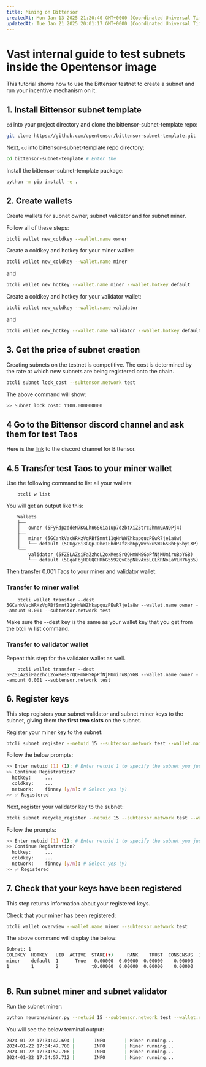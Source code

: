 ```yaml
---
title: Mining on Bittensor
createdAt: Mon Jan 13 2025 21:20:40 GMT+0000 (Coordinated Universal Time)
updatedAt: Tue Jan 21 2025 20:01:17 GMT+0000 (Coordinated Universal Time)
---
```


# Vast internal guide to test subnets inside the Opentensor image

This tutorial shows how to use the Bittensor testnet to create a subnet and run your incentive mechanism on it.

## 1. Install Bittensor subnet template

`cd` into your project directory and clone the bittensor-subnet-template repo:

```bash Bash
git clone https://github.com/opentensor/bittensor-subnet-template.git 
```

Next, `cd` into bittensor-subnet-template repo directory:

```bash Bash
cd bittensor-subnet-template # Enter the 
```

Install the bittensor-subnet-template package:

```bash Bash
python -m pip install -e . 
```

## 2. Create wallets

Create wallets for subnet owner, subnet validator and for subnet miner.

Follow all of these steps:

```bash Bash
btcli wallet new_coldkey --wallet.name owner
```

Create a coldkey and hotkey for your miner wallet:

```bash Bash
btcli wallet new_coldkey --wallet.name miner
```

and

```bash Bash
btcli wallet new_hotkey --wallet.name miner --wallet.hotkey default
```

Create a coldkey and hotkey for your validator wallet:

```bash Bash
btcli wallet new_coldkey --wallet.name validator
```

and

```bash Bash
btcli wallet new_hotkey --wallet.name validator --wallet.hotkey default
```

## 3. Get the price of subnet creation

Creating subnets on the testnet is competitive. The cost is determined by the rate at which new subnets are being registered onto the chain.

```bash Bash
btcli subnet lock_cost --subtensor.network test
```

The above command will show:

```bash Bash
>> Subnet lock cost: τ100.000000000
```

## 4 Go to the Bittensor discord channel and ask them for test Taos

Here is the [link](https://discord.com/channels/799672011265015819/830068283314929684) to the discord channel for Bittensor.

## 4.5 Transfer test Taos to your miner wallet

Use the following command to list all your wallets:

```text Text
    btcli w list
```

You will get an output like this:

```text Text
    Wallets
    ├── 
    │   owner (5FyRdpzddeN7KGLhn6S6ia1up7dzbtXiZ5trc2hmm9AN9Pj4)
    ├── 
    │   miner (5GCahkVacWRHzVgRBfSmnt11gHnWWZhkapquzPEwR7je1a8w)
    │   └── default (5CUgZBi3GQpJDhe1EhdPJfzBb6pyWvnkuSWJ6SBhEpSby1XP)
    └── 
        validator (5FZSLAZsiFaZzhcL2oxMesSrQQHmWHSGpPfNjMUmiruBpYGB)
        └── default (5EqaFbjHDUQCHRbG5592QvCbpNkvAxsLCLKRNoLaVLN76g55)
```

Then transfer 0.001 Taos to your miner and validator wallet.

### Transfer to miner wallet

```text Text
    btcli wallet transfer --dest 5GCahkVacWRHzVgRBfSmnt11gHnWWZhkapquzPEwR7je1a8w --wallet.name owner --amount 0.001 --subtensor.network test
```

Make sure the --dest key is the same as your wallet key that you get from the btcli w list command.

### Transfer to validator wallet

Repeat this step for the validator wallet as well.

```text Text
    btcli wallet transfer --dest 5FZSLAZsiFaZzhcL2oxMesSrQQHmWHSGpPfNjMUmiruBpYGB --wallet.name owner --amount 0.001 --subtensor.network test
```

## 6. Register keys

This step registers your subnet validator and subnet miner keys to the subnet, giving them the **first two slots** on the subnet.

Register your miner key to the subnet:

```bash Bash
btcli subnet register --netuid 15 --subtensor.network test --wallet.name miner --wallet.hotkey default
```

Follow the below prompts:

```bash Bash
>> Enter netuid [1] (1): # Enter netuid 1 to specify the subnet you just created.
>> Continue Registration?
  hotkey:     ...
  coldkey:    ...
  network:    finney [y/n]: # Select yes (y)
>> ✅ Registered
```

Next, register your validator key to the subnet:

```bash Bash
btcli subnet recycle_register --netuid 15 --subtensor.network test --wallet.name validator --wallet.hotkey default
```

Follow the prompts:

```bash Bash
>> Enter netuid [1] (1): # Enter netuid 1 to specify the subnet you just created.
>> Continue Registration?
  hotkey:     ...
  coldkey:    ...
  network:    finney [y/n]: # Select yes (y)
>> ✅ Registered
```

## 7. Check that your keys have been registered

This step returns information about your registered keys.

Check that your miner has been registered:

```bash Bash
btcli wallet overview --wallet.name miner --subtensor.network test
```

The above command will display the below:

```bash Bash
Subnet: 1                                                                                                                                                                
COLDKEY  HOTKEY   UID  ACTIVE  STAKE(τ)     RANK    TRUST  CONSENSUS  INCENTIVE  DIVIDENDS  EMISSION(ρ)   VTRUST  VPERMIT  UPDATED  AXON  HOTKEY_SS58                    
miner    default  1      True   0.00000  0.00000  0.00000    0.00000    0.00000    0.00000            0  0.00000                14  none  5GTFrsEQfvTsh3WjiEVFeKzFTc2xcf…
1        1        2            τ0.00000  0.00000  0.00000    0.00000    0.00000    0.00000           ρ0  0.00000                                                         
                                                                          Wallet balance: τ0.0   
```

## 8. Run subnet miner and subnet validator

Run the subnet miner:

```bash Bash
python neurons/miner.py --netuid 15 --subtensor.network test --wallet.name miner --wallet.hotkey default --logging.debug
```

You will see the below terminal output:

```bash Bash
2024-01-22 17:34:42.694 |       INFO       | Miner running...              1705944882.6945262
2024-01-22 17:34:47.700 |       INFO       | Miner running...              1705944887.7002594
2024-01-22 17:34:52.706 |       INFO       | Miner running...              1705944892.7061048
2024-01-22 17:34:57.712 |       INFO       | Miner running...              1705944897.7120056
```

